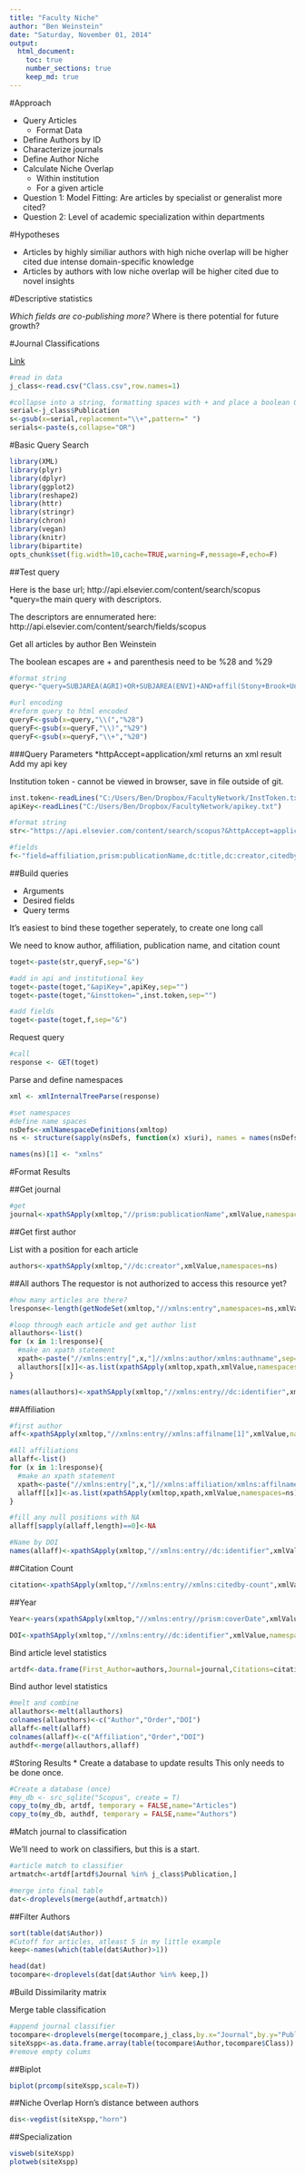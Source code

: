 ```yaml
---
title: "Faculty Niche"
author: "Ben Weinstein"
date: "Saturday, November 01, 2014"
output:
  html_document:
    toc: true
    number_sections: true
    keep_md: true
---
```


#Approach

  * Query Articles
    * Format Data
  * Define Authors by ID
  * Characterize journals
  * Define Author Niche
  * Calculate Niche Overlap
    * Within institution
    * For a given article
  * Question 1: Model Fitting: Are articles by specialist or generalist more cited?
  * Question 2: Level of academic specialization within departments
  
#Hypotheses

  * Articles by highly similiar authors with high niche overlap will be higher cited due intense domain-specific knowledge
  * Articles by authors with low niche overlap will be higher cited due to novel insights

#Descriptive statistics

  *Which fields are co-publishing more?
  *Where is there potential for future growth?
  
#Journal Classifications

[Link](http://scholar.google.com/citations?view_op=top_venues&hl=en&vq=bio)

```r
#read in data
j_class<-read.csv("Class.csv",row.names=1)

#collapse into a string, formatting spaces with + and place a boolean OR in between each
serial<-j_class$Publication
s<-gsub(x=serial,replacement="\\+",pattern=" ")
serials<-paste(s,collapse="OR")
```

  
#Basic Query Search

```r
library(XML)
library(plyr)
library(dplyr)
library(ggplot2)
library(reshape2)
library(httr)
library(stringr)
library(chron)
library(vegan)
library(knitr)
library(bipartite)
opts_chunk$set(fig.width=10,cache=TRUE,warning=F,message=F,echo=F)
```

##Test query

Here is the base url; http://api.elsevier.com/content/search/scopus
*query=the main query with descriptors.

The descriptors are ennumerated here:
http://api.elsevier.com/content/search/fields/scopus

Get all articles by author Ben Weinstein

The boolean escapes are + and parenthesis need to be %28 and %29
```r
#format string
query<-"query=SUBJAREA(AGRI)+OR+SUBJAREA(ENVI)+AND+affil(Stony+Brook+University)+srctitle(Ecology+OR+Evolution)"

#url encoding
#reform query to html encoded
queryF<-gsub(x=query,"\\(","%28")
queryF<-gsub(x=queryF,"\\)","%29")
queryF<-gsub(x=queryF,"\\+","%20")
```

###Query Parameters
*httpAccept=application/xml returns an xml result
Add my api key

Institution token - cannot be viewed in browser, save in file outside of git.
```r
inst.token<-readLines("C:/Users/Ben/Dropbox/FacultyNetwork/InstToken.txt")
apiKey<-readLines("C:/Users/Ben/Dropbox/FacultyNetwork/apikey.txt")
```


```r
#format string
str<-"https://api.elsevier.com/content/search/scopus?&httpAccept=application/xml&count=100&view=complete"

#fields
f<-"field=affiliation,prism:publicationName,dc:title,dc:creator,citedby-count,prism:coverDate,author,dc:identifier"
```

##Build queries

  * Arguments
  * Desired fields
  * Query terms
  
It's easiest to bind these together seperately, to create one long call

We need to know author, affiliation, publication name, and citation count

```r
toget<-paste(str,queryF,sep="&")

#add in api and institutional key
toget<-paste(toget,"&apiKey=",apiKey,sep="")
toget<-paste(toget,"&insttoken=",inst.token,sep="")

#add fields
toget<-paste(toget,f,sep="&")

```

Request query
```r
#call
response <- GET(toget)
```

Parse and define namespaces

```r
xml <- xmlInternalTreeParse(response)

#set namespaces
#define name spaces
nsDefs<-xmlNamespaceDefinitions(xmltop)
ns <- structure(sapply(nsDefs, function(x) x$uri), names = names(nsDefs))

names(ns)[1] <- "xmlns"

```

#Format Results

##Get journal

```r
#get
journal<-xpathSApply(xmltop,"//prism:publicationName",xmlValue,namespaces=ns)
```

##Get first author

List with a position for each article

```r
authors<-xpathSApply(xmltop,"//dc:creator",xmlValue,namespaces=ns)
```

##All authors
The requestor is not authorized to access this resource yet?
```r
#how many articles are there?
lresponse<-length(getNodeSet(xmltop,"//xmlns:entry",namespaces=ns,xmlValue))

#loop through each article and get author list
allauthors<-list()
for (x in 1:lresponse){
  #make an xpath statement
  xpath<-paste("//xmlns:entry[",x,"]//xmlns:author/xmlns:authname",sep="")
  allauthors[[x]]<-as.list(xpathSApply(xmltop,xpath,xmlValue,namespaces=ns))
}

names(allauthors)<-xpathSApply(xmltop,"//xmlns:entry//dc:identifier",xmlValue,namespaces=ns)
```

##Affiliation

```r
#first author
aff<-xpathSApply(xmltop,"//xmlns:entry//xmlns:affilname[1]",xmlValue,namespaces=ns)
```

```r
#All affiliations
allaff<-list()
for (x in 1:lresponse){
  #make an xpath statement
  xpath<-paste("//xmlns:entry[",x,"]//xmlns:affiliation/xmlns:affilname",sep="")
  allaff[[x]]<-as.list(xpathSApply(xmltop,xpath,xmlValue,namespaces=ns))
}

#fill any null positions with NA
allaff[sapply(allaff,length)==0]<-NA

#Name by DOI
names(allaff)<-xpathSApply(xmltop,"//xmlns:entry//dc:identifier",xmlValue,namespaces=ns)

```

##Citation Count

```r
citation<-xpathSApply(xmltop,"//xmlns:entry//xmlns:citedby-count",xmlValue,namespaces=ns)
```

##Year

```r
Year<-years(xpathSApply(xmltop,"//xmlns:entry//prism:coverDate",xmlValue,namespaces=ns))
```

```r
DOI<-xpathSApply(xmltop,"//xmlns:entry//dc:identifier",xmlValue,namespaces=ns)
```


Bind article level statistics

```r
artdf<-data.frame(First_Author=authors,Journal=journal,Citations=citation,Year=Year,DOI)
```

Bind author level statistics

```r
#melt and combine
allauthors<-melt(allauthors)
colnames(allauthors)<-c("Author","Order","DOI")
allaff<-melt(allaff)
colnames(allaff)<-c("Affiliation","Order","DOI")
authdf<-merge(allauthors,allaff)
```

#Storing Results
  * Create a database to update results
  This only needs to be done once.
```r
#Create a database (once)
#my_db <- src_sqlite("Scopus", create = T)
copy_to(my_db, artdf, temporary = FALSE,name="Articles")
copy_to(my_db, authdf, temporary = FALSE,name="Authors")
```

#Match journal to classification

We'll need to work on classifiers, but this is a start.

```r
#article match to classifier
artmatch<-artdf[artdf$Journal %in% j_class$Publication,]

#merge into final table
dat<-droplevels(merge(authdf,artmatch))
```

##Filter Authors

```r
sort(table(dat$Author))
#Cutoff for articles, atleast 5 in my little example
keep<-names(which(table(dat$Author)>1))

head(dat)
tocompare<-droplevels(dat[dat$Author %in% keep,])
```

#Build Dissimilarity matrix

Merge table classification
```r
#append journal classifier
tocompare<-droplevels(merge(tocompare,j_class,by.x="Journal",by.y="Publication"))
siteXspp<-as.data.frame.array(table(tocompare$Author,tocompare$Class))
#remove empty colums
```

##Biplot
```r
biplot(prcomp(siteXspp,scale=T))
```

##Niche Overlap
Horn's distance between authors

```r
dis<-vegdist(siteXspp,"horn")
```

##Specialization
```r
visweb(siteXspp)
plotweb(siteXspp)
```

